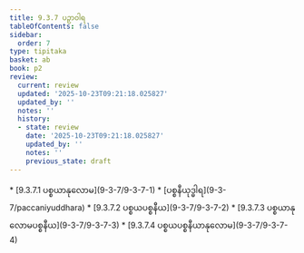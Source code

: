 ```yaml
---
title: 9.3.7 ပဉှာဝါရ
tableOfContents: false
sidebar:
  order: 7
type: tipitaka
basket: ab
book: p2
review:
  current: review
  updated: '2025-10-23T09:21:18.025827'
  updated_by: ''
  notes: ''
  history:
  - state: review
    date: '2025-10-23T09:21:18.025827'
    updated_by: ''
    notes: ''
    previous_state: draft
---
```



<ReviewStatus review={frontmatter.review} showDetails={true} />

<HypothesisAnnotation frontmatter={frontmatter} />

<DynamicBreadcrumb />



<TableOfContents book="p2" section="9.3.7">
* [9.3.7.1 ပစ္စယာနုလောမ](9-3-7/9-3-7-1)
* [ပစ္စနီယုဒ္ဓါရ](9-3-7/paccaniyuddhara)
* [9.3.7.2 ပစ္စယပစ္စနီယ](9-3-7/9-3-7-2)
* [9.3.7.3 ပစ္စယာနုလောမပစ္စနီယ](9-3-7/9-3-7-3)
* [9.3.7.4 ပစ္စယပစ္စနီယာနုလောမ](9-3-7/9-3-7-4)
</TableOfContents>